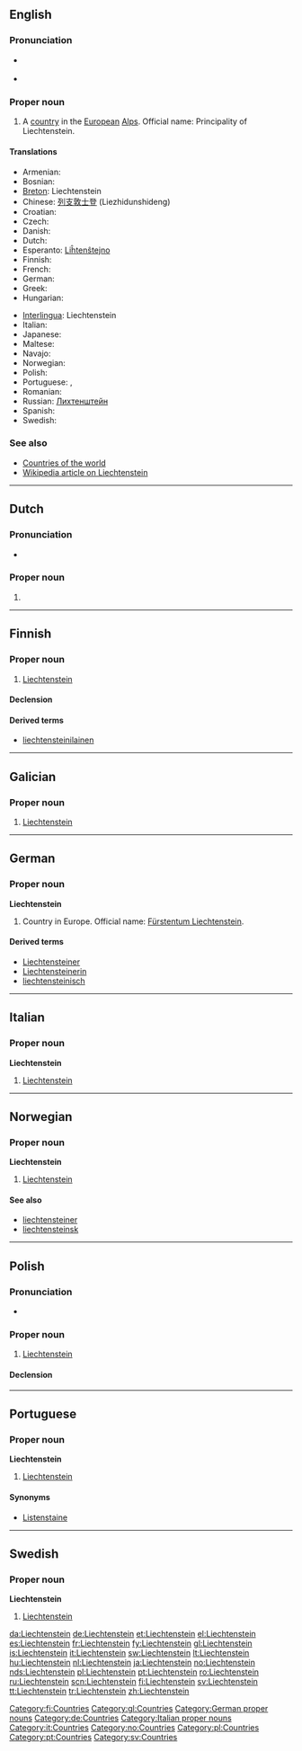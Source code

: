 ==English==

===Pronunciation===
* {{a|UK|US}} {{IPA|/ˈlɪk.tən.staɪn/}}
* {{audio|en-us-Liechtenstein.ogg|Audio (US)}}

===Proper noun===
{{en-proper noun}}

# A [[country]] in the [[European]] [[Alps]]. Official name: Principality of Liechtenstein.

====Translations====
{{trans-top|Principality of Liechtenstein}}
* Armenian: {{t-|hy|Լիխտենշտեյն|tr=Lixtenšteyn|xs=Armenian}}
* Bosnian: {{t-|bs|Lihtenštajn|m}}
* [[Breton]]: Liechtenstein
* Chinese: [[列支敦士登]] (Liezhidunshideng)
* Croatian: {{t-|hr|Lihtenštajn|m}}
* Czech: {{t+|cs|Lichtenštejnsko|n}}
* Danish: {{t+|da|Liechtenstein}}
* Dutch: {{t+|nl|Liechtenstein}}
* Esperanto: [[Liĥtenŝtejno]]
* Finnish: {{t+|fi|Liechtenstein}}
* French: {{t+|fr|Liechtenstein}}
* German: {{t+|de|Liechtenstein}}
* Greek: {{t+|el|Λιχτενστάιν|n|tr=Lichtenstáin|sc=Grek}}
* Hungarian: {{t+|hu|Liechtenstein}}
{{trans-mid}}
* [[Interlingua]]: Liechtenstein
* Italian: {{t+|it|Liechtenstein}}
* Japanese: {{t-|ja|リヒテンシュタイン|tr=Rihitenshutain|sc=Jpan}}
* Maltese: {{t-|mt|Liechtenstein|xs=Maltese}}
* Navajo: {{tø|nv|Lííhtensain}}
* Norwegian: {{t+|no|Liechtenstein}}
* Polish: {{t+|pl|Liechtenstein}}
* Portuguese: {{t+|pt|Liechtenstein}}, {{t+|pt|Listenstaine|m}}
* Romanian: {{t-|ro|Lichtenstein|n}}
* Russian: [[Лихтенштейн]]
* Spanish: {{t+|es|Liechtenstein}}
* Swedish: {{t+|sv|Liechtenstein}}
{{trans-bottom}}

===See also===
* [[Appendix:Countries of the world|Countries of the world]]
* [[w:Liechtenstein|Wikipedia article on Liechtenstein]]

----

==Dutch==

===Pronunciation===
* {{a|NL}} {{audio|Nl-Liechtenstein.ogg|audio}}

===Proper noun===
{{infl|nl|g=n|proper noun}}

# {{defn|Dutch}}

----

==Finnish==
{{wikipedia|lang=fi}}

===Proper noun===
{{infl|fi|proper noun}}

# [[#English|Liechtenstein]]

====Declension====
{{fi-decl-risti|Liechtenstein|np=1}}

====Derived terms====
* [[liechtensteinilainen]]

[[Category:fi:Countries]]

----

==Galician==

===Proper noun===
{{gl-proper noun|m}}

# [[#English|Liechtenstein]]

[[Category:gl:Countries]]

----

==German==
{{wikipedia|lang=de}}

===Proper noun===
'''Liechtenstein''' {{n}}

# Country in Europe. Official name: [[Fürstentum Liechtenstein]].

====Derived terms====
* [[Liechtensteiner]]
* [[Liechtensteinerin]]
* [[liechtensteinisch]]

[[Category:German proper nouns]]
[[Category:de:Countries]]

----

==Italian==
{{wikipedia|lang=it}}

===Proper noun===
'''Liechtenstein''' {{m}}

# [[#English|Liechtenstein]]

[[Category:Italian proper nouns]]
[[Category:it:Countries]]

----

==Norwegian==

===Proper noun===
'''Liechtenstein'''

# [[#English|Liechtenstein]]

====See also====
* [[liechtensteiner]]
* [[liechtensteinsk]]

[[Category:no:Countries]]

----

==Polish==

===Pronunciation===
* {{IPA|/ˈlixtɛnʂtajn/|lang=pl}}

===Proper noun===
{{infl|pl|proper noun|g=m}}

# [[#English|Liechtenstein]]

====Declension====
{{pl-decl-noun-sing
|Liechtenstein
|Liechtensteinu
|Liechtensteinowi
|Liechtenstein
|Liechtensteinem
|Liechtensteinie
|Liechtensteinie
}}

[[Category:pl:Countries]]

----

==Portuguese==

===Proper noun===
'''Liechtenstein'''

# [[#English|Liechtenstein]]

====Synonyms====
* [[Listenstaine]]

[[Category:pt:Countries]]

----

==Swedish==

===Proper noun===
'''Liechtenstein'''

# [[#English|Liechtenstein]]

[[Category:sv:Countries]]

[[da:Liechtenstein]]
[[de:Liechtenstein]]
[[et:Liechtenstein]]
[[el:Liechtenstein]]
[[es:Liechtenstein]]
[[fr:Liechtenstein]]
[[fy:Liechtenstein]]
[[gl:Liechtenstein]]
[[is:Liechtenstein]]
[[it:Liechtenstein]]
[[sw:Liechtenstein]]
[[lt:Liechtenstein]]
[[hu:Liechtenstein]]
[[nl:Liechtenstein]]
[[ja:Liechtenstein]]
[[no:Liechtenstein]]
[[nds:Liechtenstein]]
[[pl:Liechtenstein]]
[[pt:Liechtenstein]]
[[ro:Liechtenstein]]
[[ru:Liechtenstein]]
[[scn:Liechtenstein]]
[[fi:Liechtenstein]]
[[sv:Liechtenstein]]
[[tt:Liechtenstein]]
[[tr:Liechtenstein]]
[[zh:Liechtenstein]]